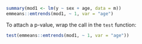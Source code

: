 ```r
summary(mod1 <- lm(y ~ sex + age, data = m))
emmeans::emtrends(mod1, ~ 1, var = "age")
```
To attach a p-value, wrap the call in the `test` function:
```r
test(emmeans::emtrends(mod1, ~ 1, var = "age"))
```
